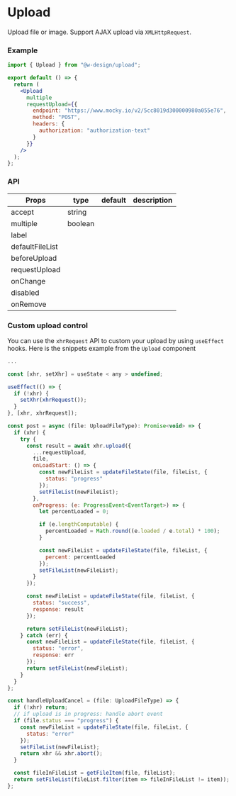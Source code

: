 
# Upload

Upload file or image. Support AJAX upload via `XMLHttpRequest`.

### Example

<MultiUpload />

```jsx
import { Upload } from "@w-design/upload";

export default () => {
  return (
    <Upload
      multiple
      requestUpload={{
        endpoint: "https://www.mocky.io/v2/5cc8019d300000980a055e76",
        method: "POST",
        headers: {
          authorization: "authorization-text"
        }
      }}
    />
  );
};
```

### API

| Props           | type    | default | description |
| --------------- | ------- | ------- | ----------- |
| accept          | string  |         |             |
| multiple        | boolean |         |             |
| label           |         |         |             |
| defaultFileList |         |         |             |
| beforeUpload    |         |         |             |
| requestUpload   |         |         |             |
| onChange        |         |         |             |
| disabled        |         |         |             |
| onRemove        |         |         |             |

### Custom upload control

You can use the `xhrRequest` API to custom your upload by using `useEffect` hooks.
Here is the snippets example from the `Upload` component

```jsx
...

const [xhr, setXhr] = useState < any > undefined;

useEffect(() => {
  if (!xhr) {
    setXhr(xhrRequest());
  }
}, [xhr, xhrRequest]);

const post = async (file: UploadFileType): Promise<void> => {
  if (xhr) {
    try {
      const result = await xhr.upload({
        ...requestUpload,
        file,
        onLoadStart: () => {
          const newFileList = updateFileState(file, fileList, {
            status: "progress"
          });
          setFileList(newFileList);
        },
        onProgress: (e: ProgressEvent<EventTarget>) => {
          let percentLoaded = 0;

          if (e.lengthComputable) {
            percentLoaded = Math.round((e.loaded / e.total) * 100);
          }

          const newFileList = updateFileState(file, fileList, {
            percent: percentLoaded
          });
          setFileList(newFileList);
        }
      });

      const newFileList = updateFileState(file, fileList, {
        status: "success",
        response: result
      });

      return setFileList(newFileList);
    } catch (err) {
      const newFileList = updateFileState(file, fileList, {
        status: "error",
        response: err
      });
      return setFileList(newFileList);
    }
  }
};

const handleUploadCancel = (file: UploadFileType) => {
  if (!xhr) return;
  // if upload is in progress: handle abort event
  if (file.status === "progress") {
    const newFileList = updateFileState(file, fileList, {
      status: "error"
    });
    setFileList(newFileList);
    return xhr && xhr.abort();
  }

  const fileInFileList = getFileItem(file, fileList);
  return setFileList(fileList.filter(item => fileInFileList != item));
};
```

